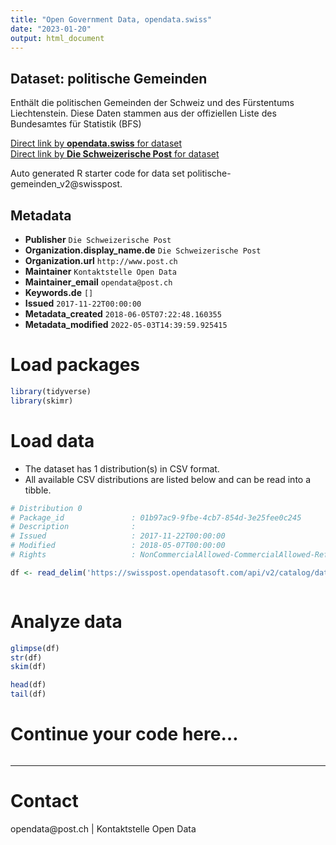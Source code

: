 ```yaml
---
title: "Open Government Data, opendata.swiss"
date: "2023-01-20"
output: html_document
---
```


## Dataset: politische Gemeinden

Enthält die politischen Gemeinden der Schweiz und des Fürstentums Liechtenstein. Diese Daten stammen aus der offiziellen Liste des Bundesamtes für Statistik (BFS)

[Direct link by **opendata.swiss** for dataset](https://opendata.swiss/de/dataset/politische-gemeinden)<br>
[Direct link by **Die Schweizerische Post** for dataset](https://swisspost.opendatasoft.com/explore/dataset/politische-gemeinden_v2)

Auto generated R starter code for data set politische-gemeinden_v2@swisspost.

## Metadata

- **Publisher** `Die Schweizerische Post`
- **Organization.display_name.de** `Die Schweizerische Post`
- **Organization.url** `http://www.post.ch`
- **Maintainer** `Kontaktstelle Open Data`
- **Maintainer_email** `opendata@post.ch`
- **Keywords.de** `[]`
- **Issued** `2017-11-22T00:00:00`
- **Metadata_created** `2018-06-05T07:22:48.160355`
- **Metadata_modified** `2022-05-03T14:39:59.925415`


# Load packages

```r

library(tidyverse)
library(skimr)

```

# Load data

-   The dataset has 1 distribution(s) in CSV format.
-   All available CSV distributions are listed below and can be read into a tibble.

```r

# Distribution 0
# Package_id               : 01b97ac9-9fbe-4cb7-854d-3e25fee0c245
# Description              : 
# Issued                   : 2017-11-22T00:00:00
# Modified                 : 2018-05-07T00:00:00
# Rights                   : NonCommercialAllowed-CommercialAllowed-ReferenceRequired

df <- read_delim('https://swisspost.opendatasoft.com/api/v2/catalog/datasets/politische-gemeinden_v2/exports/csv')



```

# Analyze data

```r

glimpse(df)
str(df)
skim(df)

head(df)
tail(df)

```

# Continue your code here...

```r

```

------------------------------------------------------------------------

# Contact

opendata@post.ch | Kontaktstelle Open Data
